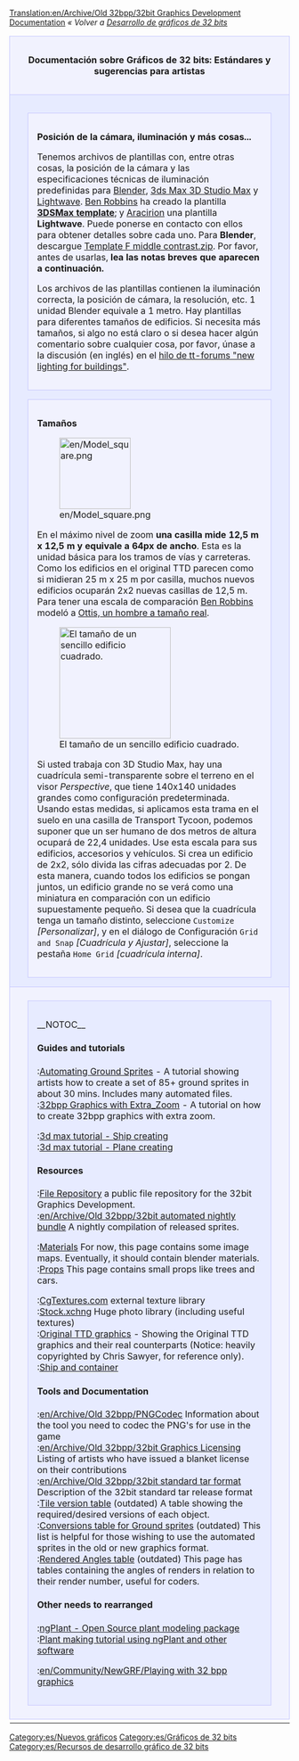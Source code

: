 [[Translation:en/Archive/Old 32bpp/32bit Graphics Development Documentation]]
{{es/Traducción|32bit Graphics Development Documentation|60}}
{{es/Ampliar}}
''« Volver a [[es/Archive/Old 32bpp/Desarrollo de gráficos de 32 bits|Desarrollo de gráficos de 32 bits]]''


{| width="100%"
|-
|colspan="2" style="background-color: #f1f2fe; border: 1px solid #c7c8fe; margin: 0; padding: 1em 1em 1em 1em; text-align:center"|<font size="3">'''Documentación sobre Gráficos de 32 bits: Estándares y sugerencias para artistas'''</font>
|- valign="top"
|width="50%" style="background-color: #E7EBFF; border: 1px solid #c7c8fe; margin: 0; padding: 1em 1em 0em 1em;"|

<div style="margin:1em;padding:1em;border:1px solid #c7c8fe;background:#f1f2fe;">
<font size="3">'''Posición de la cámara, iluminación y más cosas...'''</font>

Tenemos archivos de plantillas con, entre otras cosas, la posición de la cámara y las especificaciones técnicas de iluminación predefinidas para [https://www.wikipedia.org/wiki/es:Blender Blender], [https://www.wikipedia.org/wiki/es:Autodesk 3ds Max 3D Studio Max] y [https://www.wikipedia.org/wiki/es:LightWave Lightwave]. [[en/Ben|Ben Robbins]] ha creado la plantilla [http://www.tt-forums.net/download/file.php?id=91802 '''3DSMax template''']; y [[en/Aracirion|Aracirion]] una plantilla '''Lightwave'''. Puede ponerse en contacto con ellos para obtener detalles sobre cada uno. Para '''Blender''', descargue [http://www.tt-forums.net/download.php?id=53231 Template F middle contrast.zip]. Por favor, antes de usarlas, '''lea las notas breves que aparecen a continuación.'''

Los archivos de las plantillas contienen la iluminación correcta, la posición de cámara, la resolución, etc. 1 unidad Blender equivale a 1 metro. Hay plantillas para diferentes tamaños de edificios. Si necesita más tamaños, si algo no está claro o si desea hacer algún comentario sobre cualquier cosa, por favor, únase a la discusión (en inglés) en el [http://tt-forums.net/viewtopic.php?t=24857 hilo de tt-forums "new lighting for buildings"].
</div>

<div style="margin:1em;padding:1em;border:1px solid #c7c8fe;background:#f1f2fe;">
<font size="3">'''Tamaños'''</font>

[[File:en/Model square.png|128px|left]]

En el máximo nivel de zoom '''una casilla mide 12,5 m x 12,5 m y equivale a 64px de ancho'''. Esta es la unidad básica para los tramos de vías y carreteras. Como los edificios en el original TTD parecen como si midieran 25 m x 25 m por casilla, muchos nuevos edificios ocuparán 2x2 nuevas casillas de 12,5 m. Para tener una escala de comparación [[en/Ben|Ben Robbins]] modeló a [http://tt-forums.net/download.php?id=48953 Ottis, un hombre a tamaño real].

[[File:en/3dsmeasurements.jpeg|thumb|200px|right|El tamaño de un sencillo edificio cuadrado.]]

Si usted trabaja con 3D Studio Max, hay una cuadrícula semi-transparente sobre el terreno en el visor ''Perspective'', que tiene 140x140 unidades grandes como configuración predeterminada. Usando estas medidas, si aplicamos esta trama en el suelo en una casilla de Transport Tycoon, podemos suponer que un ser humano de dos metros de altura ocupará de 22,4 unidades. Use esta escala para sus edificios, accesorios y vehículos. Si crea un edificio de 2x2, sólo divida las cifras adecuadas por 2. De esta manera, cuando todos los edificios se pongan juntos, un edificio grande no se verá como una miniatura en comparación con un edificio supuestamente pequeño. Si desea que la cuadrícula tenga un tamaño distinto, seleccione <code>Customize</code> ''[Personalizar]'', y en el diálogo de Configuración <code>Grid and Snap</code> ''[Cuadrícula y Ajustar]'', seleccione la pestaña <code>Home Grid</code> ''[cuadrícula interna]''.
</div>

|width="50%" style="background-color: #E7EBFF; border: 1px solid #c7c8fe; margin: 0; padding: 1em 1em 0em 1em;"|

<div style="margin:1em;padding:1em;border:1px solid #c7c8fe;background:#f1f2fe;">
<font size="3">'''Materiales'''</font>

[[File:en/Ref-%26-amb.png|400px|center]]

Para '''todo''' material que se crea, en la ficha <code>shaders</code>, se recomienda cambiar el parámetro <code>Amb</code> (con '''0.5''' por defecto) para que coincida con el parámetro <code>Ref</code> (con '''1''' por defecto). Siempre hay que modificar <code>Ref</code> y <code>Amb</code> al mismo tiempo. Se ha decidido que <code>Amb</code> siempre debe tener el mismo valor que <code>Ref</code>, para que los materiales reflejen la la luz del sol (o de otras fuentes de luz) de la misma manera que refleja la luz de entorno (luz ambiente).  Por lo tanto, para obtener el máximo realismo, los valores deben ser los mismos. Naturalmente, esto no es una regla estricta, usted tiene libertad artística para apartarse de ella.

[[File:en/Official materials.png|150px|right]]

El archivo de plantillas contiene un archivo llamado '''official_materials.blend'''. Contiene algunos de los materiales que se necesitan a menudo, y que deberían ser los mismos en diferentes objetos, como el pavimento por ejemplo. Coloque este archivo en un lugar fijo. Cuando usted haya construido un modelo y desee utilizar un material oficial, '''simplemente vincule el material en lugar añadirlo''', Para más instrucciones consulte [[es/Usar materiales oficiales|Usar materiales oficiales]].
</div>

<div style="margin:1em;padding:1em;border:1px solid #c7c8fe;background:#f1f2fe;">
<font size="3">'''Minimize render time'''</font>

[[File:en/AO-samples.png|400px|center]]

Rendering can be quite slow. To reduce time it takes to render for previews, reduce the <code>Samples</code> value under <code>Ambient Occlusion</code>.
</div>
|-
|colspan="2" style="background-color: #f1f2fe; border: 1px solid #c7c8fe; margin: 0; padding: 0.5em 1em 0.5em 1em;"|
<div style="margin:1em;padding:1em;border:1px solid #c7c8fe;background:#E7EBFF;">
__NOTOC__
====Guides and tutorials====
;:[[en/Archive/Old 32bpp/Ground Sprites Automated (New Graphics)|Automating Ground Sprites]] - A tutorial showing artists how to create a set of 85+ ground sprites in about 30 mins. Includes many automated files.
;:[[en/Archive/Old 32bpp/How to Create 32bpp Graphics with Extra Zoom|32bpp Graphics with Extra_Zoom]] - A tutorial on how to create 32bpp graphics with extra zoom.

;:[http://www.tt-forums.net/viewtopic.php?f=36&t=39367 3d max tutorial - Ship creating]
;:[http://www.tt-forums.net/viewtopic.php?f=36&t=39195 3d max tutorial - Plane creating]

====Resources====
;:[[en/Archive/Old 32bpp/32bit Graphics Development File Repository|File Repository]] a public file repository for the 32bit Graphics Development.
;:[[en/Archive/Old 32bpp/32bit automated nightly bundle]] A nightly compilation of released sprites.

;:[[en/Archive/Old 32bpp/Standardised materials (New Graphics)|Materials]] For now, this page contains some image maps. Eventually, it should contain blender materials.
;:[[en/Archive/Old 32bpp/Props (New Graphics)|Props]] This page contains small props like trees and cars.

;:[http://www.cgtextures.com/ CgTextures.com] external texture library
;:[http://www.sxc.hu Stock.xchng] Huge photo library (including useful textures)
;:[http://www.chrissawyergames.com/feature1a.htm Original TTD graphics] - Showing the Original TTD graphics and their real counterparts (Notice: heavily copyrighted by Chris Sawyer, for reference only).
;:[http://www.tt-forums.net/viewtopic.php?f=36&t=14549&start=5000 Ship and container]

====Tools and Documentation====
;:[[en/Archive/Old 32bpp/PNGCodec]] Information about the tool you need to codec the PNG's for use in the game
;:[[en/Archive/Old 32bpp/32bit Graphics Licensing]] Listing of artists who have issued a blanket license on their contributions
;:[[en/Archive/Old 32bpp/32bit standard tar format]] Description of the 32bit standard tar release format
;:[[en/Archive/Old 32bpp/Tile version table (New graphics)|Tile version table]] (outdated) A table showing the required/desired versions of each object.
;:[[en/Archive/Old 32bpp/Ground sprites conversions list (New Graphics)|Conversions table for Ground sprites]] (outdated) This list is helpful for those wishing to use the automated sprites in the old or new graphics format.
;:[[en/Archive/Old 32bpp/Rendered Angles table (New graphics)|Rendered Angles table]] (outdated) This page has tables containing the angles of renders in relation to their render number, useful for coders.

====Other needs to rearranged====  
;:[http://ngplant.sourceforge.net/ ngPlant - Open Source plant modeling package]
;:[http://yorik.orgfree.com/tutorials/treemaking.html Plant making tutorial using ngPlant and other software]

;:[[en/Community/NewGRF/Playing with 32 bpp graphics]]

</div>
|-
|}

{{es/Caja de navegación de desarrollo gráfico}}

[[Category:es/Nuevos gráficos]][[Category:es/Gráficos de 32 bits]][[Category:es/Recursos de desarrollo gráfico de 32 bits]]